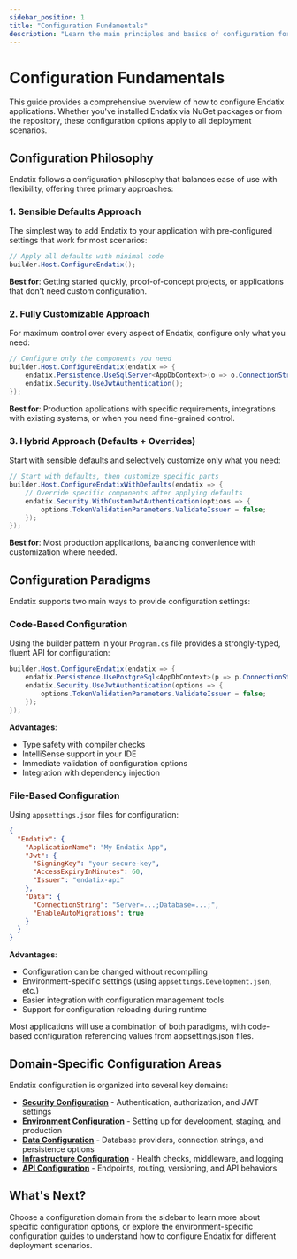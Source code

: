 ```yaml
---
sidebar_position: 1
title: "Configuration Fundamentals"
description: "Learn the main principles and basics of configuration for your Endatix application"
---
```


# Configuration Fundamentals

This guide provides a comprehensive overview of how to configure Endatix applications. Whether you've installed Endatix via NuGet packages or from the repository, these configuration options apply to all deployment scenarios.

## Configuration Philosophy

Endatix follows a configuration philosophy that balances ease of use with flexibility, offering three primary approaches:

### 1. Sensible Defaults Approach

The simplest way to add Endatix to your application with pre-configured settings that work for most scenarios:

```csharp
// Apply all defaults with minimal code
builder.Host.ConfigureEndatix();
```

**Best for**: Getting started quickly, proof-of-concept projects, or applications that don't need custom configuration.

### 2. Fully Customizable Approach

For maximum control over every aspect of Endatix, configure only what you need:

```csharp wordWrap=true
// Configure only the components you need
builder.Host.ConfigureEndatix(endatix => {
    endatix.Persistence.UseSqlServer<AppDbContext>(o => o.ConnectionString = builder.Configuration.GetConnectionString("FormsDb")!);
    endatix.Security.UseJwtAuthentication();
});
```

**Best for**: Production applications with specific requirements, integrations with existing systems, or when you need fine-grained control.

### 3. Hybrid Approach (Defaults + Overrides)

Start with sensible defaults and selectively customize only what you need:

```csharp
// Start with defaults, then customize specific parts
builder.Host.ConfigureEndatixWithDefaults(endatix => {
    // Override specific components after applying defaults
    endatix.Security.WithCustomJwtAuthentication(options => {
        options.TokenValidationParameters.ValidateIssuer = false;
    });
});
```

**Best for**: Most production applications, balancing convenience with customization where needed.

## Configuration Paradigms

Endatix supports two main ways to provide configuration settings:

### Code-Based Configuration

Using the builder pattern in your `Program.cs` file provides a strongly-typed, fluent API for configuration:

```csharp wordWrap=true
builder.Host.ConfigureEndatix(endatix => {
    endatix.Persistence.UsePostgreSql<AppDbContext>(p => p.ConnectionString = builder.Configuration.GetConnectionString("PostgresFormsDb")!);
    endatix.Security.UseJwtAuthentication(options => {
        options.TokenValidationParameters.ValidateIssuer = false;
    });
});
```

**Advantages**:
- Type safety with compiler checks
- IntelliSense support in your IDE
- Immediate validation of configuration options
- Integration with dependency injection

### File-Based Configuration

Using `appsettings.json` files for configuration:

```json
{
  "Endatix": {
    "ApplicationName": "My Endatix App",
    "Jwt": {
      "SigningKey": "your-secure-key",
      "AccessExpiryInMinutes": 60,
      "Issuer": "endatix-api"
    },
    "Data": {
      "ConnectionString": "Server=...;Database=...;",
      "EnableAutoMigrations": true
    }
  }
}
```

**Advantages**:
- Configuration can be changed without recompiling
- Environment-specific settings (using `appsettings.Development.json`, etc.)
- Easier integration with configuration management tools
- Support for configuration reloading during runtime

Most applications will use a combination of both paradigms, with code-based configuration referencing values from appsettings.json files.

## Domain-Specific Configuration Areas

Endatix configuration is organized into several key domains:

- [**Security Configuration**](./security-configuration.mdx) - Authentication, authorization, and JWT settings
- [**Environment Configuration**](./environment-configuration.mdx) - Setting up for development, staging, and production
- [**Data Configuration**](./data-configuration.mdx) - Database providers, connection strings, and persistence options
- [**Infrastructure Configuration**](./infrastructure-configuration.mdx) - Health checks, middleware, and logging
- [**API Configuration**](./api-configuration.mdx) - Endpoints, routing, versioning, and API behaviors

## What's Next?

Choose a configuration domain from the sidebar to learn more about specific configuration options, or explore the environment-specific configuration guides to understand how to configure Endatix for different deployment scenarios. 
